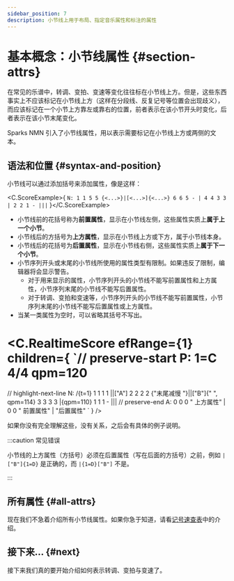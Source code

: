 ```yaml
---
sidebar_position: 7
description: 小节线上用于布局、指定音乐属性和标注的属性
---
```


# 基本概念：小节线属性 {#section-attrs}

在常见的乐谱中，转调、变拍、变速等变化往往标在小节线上方。但是，这些东西事实上不应该标记在小节线上方（这样在分段线、反复记号等位置会出现歧义），而应该标记在一个小节上方靠左或靠右的位置，前者表示在该小节开头时变化，后者表示在该小节末尾变化。

Sparks NMN 引入了小节线属性，用以表示需要标记在小节线上方或两侧的文本。

## 语法和位置 {#syntax-and-position}

小节线可以通过添加括号来添加属性，像是这样：

<C.ScoreExample>{
`N: 1 1 5 5 {<...>}|[<...>]{<...>} 6 6 5 - | 4 4 3 3 | 2 2 1 - |||`
}</C.ScoreExample>

- 小节线前的花括号称为**前置属性**，显示在小节线左侧，这些属性实质上**属于上一个小节**。
- 小节线后的方括号为**上方属性**，显示在小节线上方或下方，属于小节线本身。
- 小节线后的花括号为**后置属性**，显示在小节线右侧，这些属性实质上**属于下一个小节**。
- 小节序列开头或末尾的小节线所使用的属性类型有限制。如果违反了限制，编辑器将会显示警告。
  - 对于用来显示的属性，小节序列开头的小节线不能写前置属性和上方属性，小节序列末尾的小节线不能写后置属性。
  - 对于转调、变拍和变速等，小节序列开头的小节线不能写前置属性，小节序列末尾的小节线不能写后置属性或上方属性。
- 当某一类属性为空时，可以省略其括号不写出。

<C.RealtimeScore efRange={1} children={
`// preserve-start
P: 1=C 4/4 qpm=120
====
// highlight-next-line
N: /{t=1} 1 1 1 1 ||["A"] 2 2 2 2 {"末尾减慢 "}||["B"]{" ", qpm=114} 3 3 3 3 |{qpm=110} 1 1 1 - |||
// preserve-end
A: 0 0 0 "  上方属性" | 0 0 " 前置属性" | "后置属性"
`
} />

如果你没有完全理解这些，没有关系，之后会有具体的例子说明。

:::caution 常见错误

小节线的上方属性（方括号）必须在后置属性（写在后面的方括号）之前，例如 `|["B"]{1=D}` 是正确的，而 `|{1=D}["B"]` 不是。

:::

## 所有属性 {#all-attrs}

现在我们不急着介绍所有小节线属性。如果你急于知道，请看[记号速查表](/docs/reference/section-attrs)中的介绍。

## 接下来... {#next}

接下来我们真的要开始介绍如何表示转调、变拍与变速了。
